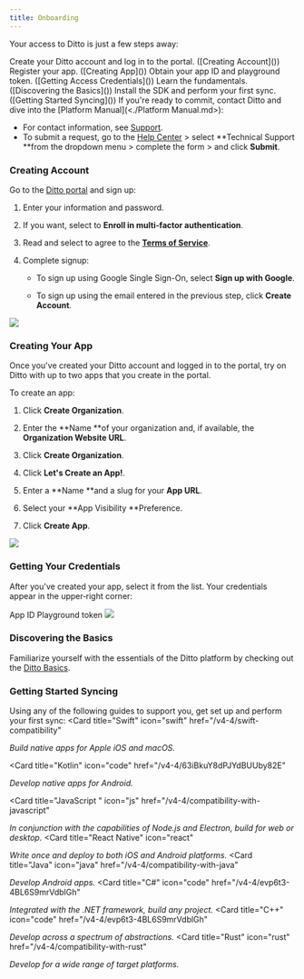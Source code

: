 ```yaml
---
title: Onboarding
---
```


Your access to Ditto is just a few steps away:&#x20;

<Steps>
<Step>
Create your Ditto account and log in to the portal. ([Creating Account]())
</Step>

<Step>
Register your app. ([Creating App]())
</Step>

<Step>
Obtain your app ID and playground token. ([Getting Access Credentials]())
</Step>

<Step>
Learn the fundamentals. ([Discovering the Basics]())
</Step>

<Step>
Install the SDK and perform your first sync. ([Getting Started Syncing]())&#x20;
</Step>

<Step>
If you're ready to commit, contact Ditto and dive into the [Platform Manual](<./Platform Manual.md>):

- For contact information, see [Support](./Support.md).
- To submit a request, go to the <a href="https://support.ditto.live/hc/en-us/requests/new?" target="_blank">Help Center</a> > select **Technical Support **from the dropdown menu > complete the form > and click **Submit**.
</Step>
</Steps>

### Creating Account

Go to the <a href="https://portal.ditto.live/" target="_blank">Ditto portal</a> and sign up:

1. Enter your information and password.

2. If you want, select to **Enroll in multi‑factor authentication**.&#x20;

3. Read and select to agree to the <a href="https://www.ditto.live/legal/terms-of-service" target="_blank">**Terms of Service**</a>.&#x20;
   &#x20;
4. Complete signup:

   - To sign up using Google Single Sign-On, select **Sign up with Google**.

   - To sign up using the email entered in the previous step, click **Create Account**.

<Frame>
<img src="/images/v4-4/image-17.png"/>
</Frame>

### Creating Your App

Once you've created your Ditto account and logged in to the portal, try on Ditto with up to two apps that you create in the portal.&#x20;

To create an app:&#x20;

1. Click **Create Organization**.

2. Enter the **Name **of your organization and, if available, the **Organization Website URL**.

3. Click **Create Organization**.

4. Click **Let's Create an App!**.

5. Enter a **Name **and a slug for your **App URL**.

6. Select your **App Visibility **Preference.

7. Click **Create App**.

<Frame>
<img src="/images/v4-4/image-18.png"/>
</Frame>

### Getting Your Credentials

After you've created your app, select it from the list. Your credentials appear in the upper‑right corner:

<Steps>
   <Step >
      App ID
   </Step>
   <Step >
Playground token
<Frame>
<img src="/images/v4-4/image-19.png"/>
</Frame>
</Step>
</Steps>

### Discovering the Basics

Familiarize yourself with the essentials of the Ditto platform by checking out the [Ditto Basics](<./Ditto Basics.md>).

### Getting Started Syncing

Using any of the following guides to support you, get set up and perform your first sync:
<CardGroup cols={3}>
  <Card
    title="Swift"
    icon="swift"
    href="/v4-4/swift-compatibility"
  >
_Build native apps for Apple iOS and macOS._
  </Card>

  <Card
    title="Kotlin"
    icon="code"
    href="/v4-4/63iBkuY8dPJYdBUUby82E"
  >
_Develop native apps for Android._
  </Card>

  <Card
    title="JavaScript "
    icon="js"
    href="/v4-4/compatibility-with-javascript"
  >
_In conjunction with the capabilities of Node.js and Electron, build for web or desktop._
  </Card>  <Card
    title="React Native"
    icon="react"
  >
_Write once and deploy to both iOS and Android platforms._
  </Card>  <Card
    title="Java"
    icon="java"
    href="/v4-4/compatibility-with-java"
  >
_Develop Android apps._
  </Card>  <Card
    title="C#"
    icon="code"
    href="/v4-4/evp6t3-4BL6S9mrVdblGh"
  >
_Integrated with the .NET framework, build any project._
  </Card>  <Card
    title="C++"
    icon="code"
    href="/v4-4/evp6t3-4BL6S9mrVdblGh"
  >
_Develop across a spectrum of abstractions._
  </Card>
   <Card
    title="Rust"
    icon="rust"
    href="/v4-4/compatibility-with-rust"
  >
_Develop for a wide range of target platforms._
  </Card>
</CardGroup>
